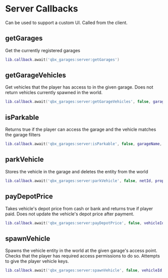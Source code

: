 # Server Callbacks

Can be used to support a custom UI. Called from the client.

## getGarages

Get the currently registered garages

```lua
lib.callback.await('qbx_garages:server:getGarages')
```

## getGarageVehicles

Get vehicles that the player has access to in the given garage. Does not return vehicles currently spawned in the world.

```lua
lib.callback.await('qbx_garages:server:getGarageVehicles', false, garageName)
```

## isParkable

Returns true if the player can access the garage and the vehicle matches the garage filters

```lua
lib.callback.await('qbx_garages:server:isParkable', false, garageName, netId)
```

## parkVehicle

Stores the vehicle in the garage and deletes the entity from the world

```lua
lib.callback.await('qbx_garages:server:parkVehicle', false, netId, props, garageName)
```

## payDepotPrice

Takes vehicle's depot price from cash or bank and returns true if player paid. Does not update the vehicle's depot price after payment.

```lua
lib.callback.await('qbx_garages:server:payDepotPrice', false, vehicleId)
```

## spawnVehicle

Spawns the vehicle entity in the world at the given garage's access point. Checks that the player has required access permissions to do so.
Attempts to give the player vehicle keys.

```lua
lib.callback.await('qbx_garages:server:spawnVehicle', false, vehicleId, garageName, accessPointIndex)
```

